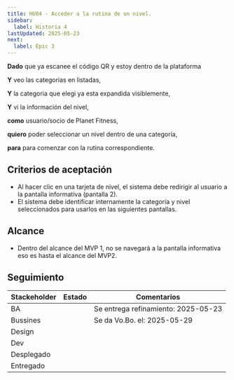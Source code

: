 ```yaml
---
title: HU04 - Acceder a la rutina de un nivel.
sidebar:
  label: Historia 4
lastUpdated: 2025-05-23
next:
  label: Epic 3
---
```



**Dado** que ya escanee el código QR y estoy dentro de la plataforma

**Y** veo las categorias en listadas,

**Y** la categoria que elegi ya esta expandida visiblemente,

**Y** vi la información del nivel,

**como** usuario/socio de Planet Fitness,

**quiero** poder seleccionar un nivel dentro de una categoría,

**para** para comenzar con la rutina correspondiente.


## Criterios de aceptación

  - Al hacer clic en una tarjeta de nivel, el sistema debe redirigir al usuario a la pantalla informativa (pantalla 2).
  - El sistema debe identificar internamente la categoría y nivel seleccionados para usarlos en las siguientes pantallas.

## Alcance
  - Dentro del alcance del MVP 1, no se navegará a la pantalla informativa eso es hasta el alcance del MVP2.

## Seguimiento

| Stackeholder |                     Estado                    |             Comentarios             |
|--------------|-----------------------------------------------|------------------------------------ |
| BA           | <Badge text="Done" variant="success" />       | Se entrega refinamiento: 2025-05-23 |
| Bussines     | <Badge text="Done" variant="success" />       | Se da Vo.Bo. el: 2025-05-29         |
| Design       | <Badge text="Pendiente" variant="caution" />  |                                     |
| Dev          | <Badge text="Pendiente" variant="caution" />  |                                     |
| Desplegado   | <Badge text="Pendiente" variant="caution" />  |                                     |
| Entregado    | <Badge text="Pendiente" variant="caution" />  |                                     |
